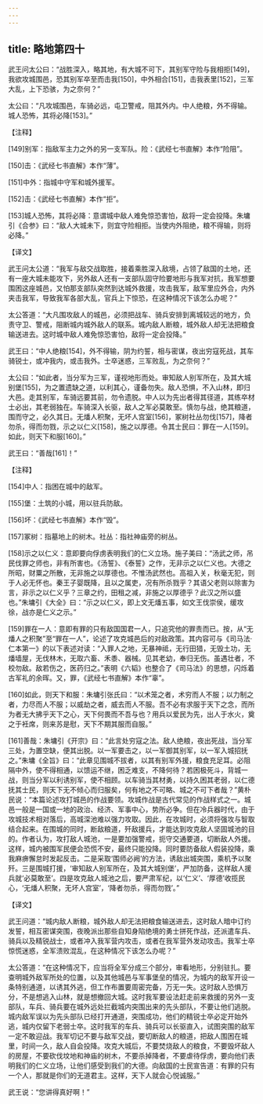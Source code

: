 ```yaml
---
---
---
```

title: 略地第四十
---




武王问太公曰：“战胜深入，略其地，有大城不可下，其别军守险与我相拒[149]，我欲攻城围邑，恐其别军卒至而击我[150]，中外相合[151]，击我表里[152]，三军大乱，上下恐骇，为之奈何？”

太公曰：“凡攻城围邑，车骑必远，屯卫警戒，阻其外内。中人绝粮，外不得输。城人恐怖，其将必降[153]。”

【注释】

[149]别军：指敌军主力之外的另一支军队。险：《武经七书直解》本作“险阻”。

[150]击：《武经七书直解》本作“薄”。

[151]中外：指城中守军和城外援军。

[152]击：《武经七书直解》本作“拒”。

[153]城人恐怖，其将必降：意谓城中敌人难免惊恐害怕，敌将一定会投降。朱墉引《合参》曰：“敌人大城未下，则宜守险相拒。当使内外阻绝，粮不得输，则将必降。”

【译文】

武王问太公道：“我军与敌交战取胜，接着乘胜深入敌境，占领了敌国的土地，还有一座大城未能攻下，另外敌人还有一支部队固守险要地形与我军对抗，我军想要围困这座城邑，又怕那支部队突然到达城外救援，攻击我军，敌军里应外合，内外夹击我军，导致我军各部大乱，官兵上下惊恐，在这种情况下该怎么办呢？”

太公答道：“大凡围攻敌人的城邑，必须把战车、骑兵安排到离城较远的地方，负责守卫、警戒，阻断城内城外敌人的联系。城内敌人断粮，城外敌人却无法把粮食输送进去。这时城中敌人难免惊恐害怕，敌将一定会投降。”



武王曰：“中人绝粮[154]，外不得输，阴为约誓，相与密谋，夜出穷寇死战，其车骑锐士，或冲我内，或击我外。士卒迷惑，三军败乱，为之奈何？”

太公曰：“如此者，当分军为三军，谨视地形而处。审知敌人别军所在，及其大城别堡[155]，为之置遗缺之道，以利其心，谨备勿失。敌人恐惧，不入山林，即归大邑。走其别军，车骑远要其前，勿令遗脱。中人以为先出者得其径道，其练卒材士必出，其老弱独在。车骑深入长驱，敌人之军必莫敢至。慎勿与战，绝其粮道，围而守之，必久其日。无燔人积聚，无坏人宫室[156]，冢树社丛勿伐[157]，降者勿杀，得而勿戮，示之以仁义[158]，施之以厚德。令其士民曰：罪在一人[159]。如此，则天下和服[160]。”

武王曰：“善哉[161]！”

【注释】

[154]中人：指困在城中的敌军。

[155]堡：土筑的小城，用以驻兵防敌。

[156]坏：《武经七书直解》本作“毁”。

[157]冢树：指墓地上的树木。社丛：指社神庙旁的树丛。

[158]示之以仁义：意即要向俘虏表明我们的仁义立场。施子美曰：“汤武之师，吊民伐罪之师也，非有所害也。《汤誓》、《泰誓》之作，无非示之以仁义也。大德之所昭，财粟之所散，无非施之以厚德也。不惟汤武然也。高祖入关，秋毫无犯，则于人必无怀也。秦王子婴既降，且以之属吏，况有所杀戮乎？其语父老则以除害为言，非示之以仁义乎？三章之约，田租之减，非施之以厚德乎？此汉之所以盛也。”朱墉引《大全》曰：“示之以仁义，即上文无燔五事，如文王伐崇侯，缓攻徐，战亦是仁义之示。”

[159]罪在一人：意即有罪的只有敌国国君一人，只追究他的罪责而已。按，从“无燔人之积聚”至“罪在一人”，论述了攻克城邑后的对敌政策。其内容可与《司马法·仁本第一》的以下表述对读：“入罪人之地，无暴神祗，无行田猎，无毁土功，无燔墙屋，无伐林木，无取六畜、禾黍、器械。见其老幼，奉归无伤。虽遇壮者，不校勿敌。敌若伤之，医药归之。”表明《六韬》也整合了《司马法》的思想，闪烁着古军礼的余晖。又，罪，《武经七书直解》本作“辜”。

[160]如此，则天下和服：朱墉引张氏曰：“以术笼之者，术穷而人不服；以力制之者，力尽而人不服；以威劫之者，威去而人不服。吾不必有求服于天下之念，而所为者无大拂乎天下之心，天下何畏而不吾与也？用兵以爱民为先，出人于水火，奠之于衽席，则来苏是慰，天下不期其服而自服。”

[161]善哉：朱墉引《开宗》曰：“此言处穷寇之法。敌人绝粮，夜出死战，当分军三处，为置空缺，便其出脱。以一军要击之，以一军御其别军，以一军入城招抚之。”朱墉《全旨》曰：“此章见围城不拔者，以其有别军外援，粮食充足耳。必阻隔中外，使不得相通，以馈运不继，困乏难支，不降何待？若困极死斗，背城一战，则当分军以利诱别军，使不相顾。以车骑当其材勇，以持久困其老弱，以仁德抚其士民，则天下无不倾心而归服矣，何有地之不可略、城之不可下者哉？”黄朴民说：“本篇论述攻打城邑的作战要领。攻城作战是古代常见的作战样式之一。城邑一般是一国或一地的政治、经济、军事中心，势所必争。但在冷兵器时代，由于攻城技术相对落后，高城深池难以强力攻取。因此，在攻城时，必须将强攻与智取结合起来。在围城的同时，断敌粮道，歼敌援兵，才能达到攻克敌人坚固城池的目的。作者认为，攻打敌人城池，一是要加强警戒，扼守交通要道，切断敌人外援。这样，城内被围军民便会恐慌不安，最终只能投降。同时要防备敌人假装投降，乘我麻痹懈怠时发起反击。二是采取‘围师必阙’的方法，诱敌出城突围，乘机予以聚歼。三是围城打援，‘审知敌人别军所在，及其大城别堡’，严加防备，这样敌人援兵就‘必莫敢至’。四是攻克敌人城池之后，要严肃军纪，以‘仁义’、‘厚德’收揽民心，‘无燔人积聚，无坏人宫室’，‘降者勿杀，得而勿戮’。”

【译文】

武王问道：“城内敌人断粮，城外敌人却无法把粮食输送进去，这时敌人暗中订约发誓，相互密谋突围，夜晚派出那些自知身陷绝境的勇士拼死作战，还派遣车兵、骑兵以及精锐战士，或者冲入我军营内攻击，或者在我军营外发动攻击。我军士卒惊慌迷惑，全军溃败混乱，在这种情况下该怎么办呢？”

太公答道：“在这种情况下，应当将全军分成三个部分，审看地形，分别驻扎。要查明城外敌军所处的位置，以及其他城邑与军事堡垒的情况，为城内的敌军开设一条特别通道，以诱其外逃，但工作布置要周密完备，万无一失。这时敌人恐惧万分，不是想逃入山林，就是想撤回大城。这时我军要设法赶走前来救援的另外一支部队，车兵、骑兵要在城外远处拦截城内突围出来的先头部队，不要让他们逃脱。城内敌军误以为先头部队已经打开通道，突围成功，他们的精锐士卒必定开始外逃，城内仅留下老弱士卒。这时我军的车兵、骑兵可以长驱直入，试图突围的敌军一定不敢迎战。我军切记不要与敌军交战，要切断敌人的粮道，把敌人围困在城里，时间一久，敌人自会投降。攻克大城后，不要焚烧敌人的粮食，不要毁坏敌人的房屋，不要砍伐坟地和神庙的树木，不要杀掉降者，不要虐待俘虏，要向他们表明我们的仁义立场，让他们感受到我们的大德。向敌国的士民宣告道：有罪的只有一个人，那就是你们的无道君主。这样，天下人就会心悦诚服。”

武王说：“您讲得真好啊！”